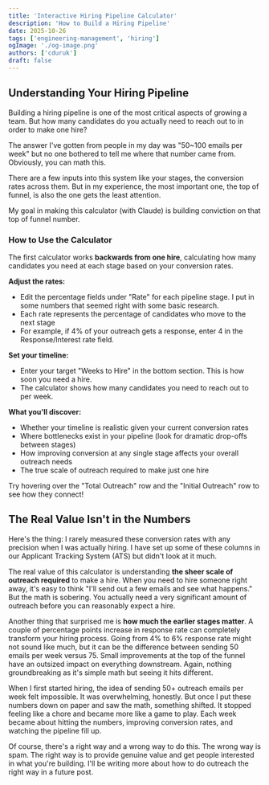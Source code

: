 ```yaml
---
title: 'Interactive Hiring Pipeline Calculator'
description: 'How to Build a Hiring Pipeline'
date: 2025-10-26
tags: ['engineering-management', 'hiring']
ogImage: './og-image.png'
authors: ['cduruk']
draft: false
---
```



## Understanding Your Hiring Pipeline

Building a hiring pipeline is one of the most critical aspects of growing a team. But how many candidates do you actually need to reach out to in order to make one hire? 

The answer I've gotten from people in my day was "50~100 emails per week" but no one bothered to tell me where that number came from. Obviously, you can math this. 

There are a few inputs into this system like your stages, the conversion rates across them. But in my experience, the most important one, the top of funnel, is also the one gets the least attention. 

My goal in making this calculator (with Claude) is building conviction on that top of funnel number. 

### How to Use the Calculator

The first calculator works **backwards from one hire**, calculating how many candidates you need at each stage based on your conversion rates.

**Adjust the rates:**
- Edit the percentage fields under "Rate" for each pipeline stage. I put in some numbers that seemed right with some basic research.
- Each rate represents the percentage of candidates who move to the next stage
- For example, if 4% of your outreach gets a response, enter 4 in the Response/Interest rate field.

**Set your timeline:**
- Enter your target "Weeks to Hire" in the bottom section. This is how soon you need a hire.
- The calculator shows how many candidates you need to reach out to per week.

**What you'll discover:**
- Whether your timeline is realistic given your current conversion rates
- Where bottlenecks exist in your pipeline (look for dramatic drop-offs between stages)
- How improving conversion at any single stage affects your overall outreach needs
- The true scale of outreach required to make just one hire

Try hovering over the "Total Outreach" row and the "Initial Outreach" row to see how they connect!

<div class="not-prose w-full">
  <PipelineCalculator client:load />
</div>

## The Real Value Isn't in the Numbers

Here's the thing: I rarely measured these conversion rates with any precision when I was actually hiring. I have set up some of these columns in our Applicant Tracking System (ATS) but didn't look at it much.

The real value of this calculator is understanding **the sheer scale of outreach required** to make a hire. When you need to hire someone right away, it's easy to think "I'll send out a few emails and see what happens." But the math is sobering. You actually need a very significant amount of outreach before you can reasonably expect a hire.

Another thing that surprised me is **how much the earlier stages matter**. A couple of percentage points increase in response rate can completely transform your hiring process. Going from 4% to 6% response rate might not sound like much, but it can be the difference between sending 50 emails per week versus 75. Small improvements at the top of the funnel have an outsized impact on everything downstream. Again, nothing groundbreaking as it's simple math but seeing it hits different.

When I first started hiring, the idea of sending 50+ outreach emails per week felt impossible. It was overwhelming, honestly. But once I put these numbers down on paper and saw the math, something shifted. It stopped feeling like a chore and became more like a game to play. Each week became about hitting the numbers, improving conversion rates, and watching the pipeline fill up.

Of course, there's a right way and a wrong way to do this. The wrong way is spam. The right way is to provide genuine value and get people interested in what you're building. I'll be writing more about how to do outreach the right way in a future post.


